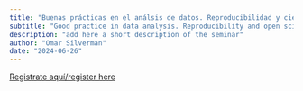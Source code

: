 ```yaml
---
title: "Buenas prácticas en el análsis de datos. Reproducibilidad y ciencia abierta para la investigación en epidemiología de diabetes" 
subtitle: "Good practice in data analysis. Reproducibility and open science frameworks for diabetes epidemiology research"
description: "add here a short description of the seminar"
author: "Omar Silverman"
date: "2024-06-26"
---
```


[Registrate aquí/register
here](https://aarhusuniversity.zoom.us/meeting/register/u5EtcO2qpzgtGNXtWyNr_pQaenzxZSu9y7dD)
